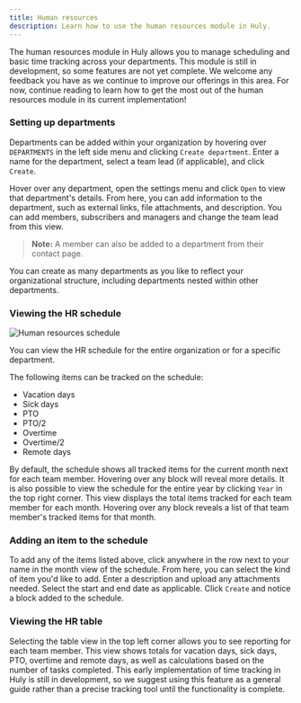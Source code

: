 ```yaml
---
title: Human resources
description: Learn how to use the human resources module in Huly.
---
```



The human resources module in Huly allows you to manage scheduling and basic time tracking across your departments. This module is still in development, so some features are not yet complete. We welcome any feedback you have as we continue to improve our offerings in this area. For now, continue reading to learn how to get the most out of the human resources module in its current implementation!

### Setting up departments

Departments can be added within your organization by hovering over `DEPARTMENTS` in the left side menu and clicking `Create department`. Enter a name for the department, select a team lead (if applicable), and click `Create`.

Hover over any department, open the settings menu and click `Open` to view that department's details. From here, you can add information to the department, such as external links, file attachments, and description. You can add members, subscribers and managers and change the team lead from this view.

> **Note:** A member can also be added to a department from their contact page.

You can create as many departments as you like to reflect your organizational structure, including departments nested within other departments.

### Viewing the HR schedule

<Image
  src={humanResources}
  alt="Human resources schedule"
  inferSize
  quality="max"
/>

You can view the HR schedule for the entire organization or for a specific department.

The following items can be tracked on the schedule:

- Vacation days
- Sick days
- PTO
- PTO/2
- Overtime
- Overtime/2
- Remote days

By default, the schedule shows all tracked items for the current month next for each team member. Hovering over any block will reveal more details. It is also possible to view the schedule for the entire year by clicking `Year` in the top right corner. This view displays the total items tracked for each team member for each month. Hovering over any block reveals a list of that team member's tracked items for that month.

### Adding an item to the schedule

To add any of the items listed above, click anywhere in the row next to your name in the month view of the schedule. From here, you can select the kind of item you'd like to add. Enter a description and upload any attachments needed. Select the start and end date as applicable. Click `Create` and notice a block added to the schedule.

### Viewing the HR table

Selecting the table view in the top left corner allows you to see reporting for each team member. This view shows totals for vacation days, sick days, PTO, overtime and remote days, as well as calculations based on the number of tasks completed. This early implementation of time tracking in Huly is still in development, so we suggest using this feature as a general guide rather than a precise tracking tool until the functionality is complete.
